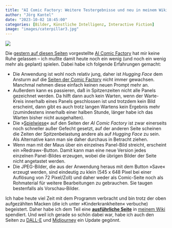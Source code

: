 ```yaml
---
title: "AI Comic Factory: Weitere Testergebnisse und neu in meinem Wiki"
author: "Jörg Kantel"
date: "2023-10-02 18:45:00"
categories: [Bilder, Künstliche Intelligenz, Interactive Fiction]
image: "images/caterpillar3.jpg"
---
```


[![](images/caterpillar3-b.jpg)](https://www.flickr.com/photos/schockwellenreiter/53228808058/)

Die [gestern auf diesen Seiten](https://kantel.github.io/posts/2023100103_ai_comic_factory/) vorgestellte [AI Comic Factory](https://aicomicfactory.com/) hat mir keine Ruhe gelassen -- ich mußte damit heute noch ein wenig (und noch ein wenig mehr als geplant) spielen. Dabei habe ich folgende Erfahrungen gemacht:

- Die Anwendung ist wohl noch relativ jung, daher ist *Hugging Face* dem Ansturm auf die [Seiten der Comic Factory](https://huggingface.co/) nicht immer gewachsen. Manchmal nehmen diese einfach keinen neuen Prompt mehr an.
- Außerdem kann es passieren, daß in Spitzenzeiten nicht alle Panels gezeichnet werden. Da hilft dann auch kein Warten, wenn der Warte-Kreis innerhalb eines Panels geschlossen ist und trotzdem kein Bild erscheint, dann gibt es auch trotz langen Wartens kein Ergebnis mehr (zumindestens innerhalb einer halben Stunde, länger habe ich das Warten bisher nicht ausgehalten).
- Die »[Spielwiese](https://aicomicfactory.com/playground)« auf den Seiten der *AI Comic Factory* ist zwar einerseits noch schneller außer Gefecht gesetzt, auf der anderen Seite scheinen die Zeiten der Spitzenbelastung andere als auf *Hugging Face* zu sein. Als Alternative kann man sie daher durchaus in Betracht ziehen.
- Wenn man mit der Maus über ein einzelnes Panel-Bild streicht, erscheint ein »Redraw«-Button. Damit kann man eine neue Version jedes einzelnen Panel-Bildes erzeugen, wobei die übrigen Bilder der Seite nicht angetastet werden.
- Die JPEG-Bilder, die aus der Anwendung heraus mit dem Button »Save« erzeugt werden, sind eindeutig zu klein (545 x 648 Pixel bei einer Auflösung von 72 Pixel/Zoll) und daher weder als Comic-Seite noch als Rohmaterial für weitere Bearbeitungen zu gebrauchen. Sie taugen bestenfalls als Vorschau-Bilder.

Ich habe heute viel Zeit mit dem Programm verbracht und bin trotz der oben aufgezählten Macken (die ich unter »Kinderkrankheiten« verbuche) begeistert. Daher habe ich dem Teil eine **[ausführliche Seite](http://cognitiones.kantel-chaos-team.de/multimedia/computergraphik/comicfactory.html)** in [meinem Wiki](http://cognitiones.kantel-chaos-team.de/index.html) spendiert. Und weil ich gerade so schön dabei war, habe ich auch den Seiten zu [DALL-E](http://cognitiones.kantel-chaos-team.de/technikgeschichte/rechnerundnetze/dalle.html) und [Midjourney](http://cognitiones.kantel-chaos-team.de/technikgeschichte/rechnerundnetze/midjourney.html) ein Update gegönnt.
